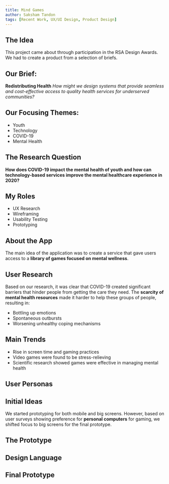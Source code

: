 ```yaml
---
title: Mind Games
author: Saksham Tandon
tags: [Recent Work, UX/UI Design, Product Design]
---
```

## The Idea

This project came about through participation in the RSA Design Awards. We had to create a product from a selection of briefs.

## Our Brief:
**Redistributing Health**
*How might we design systems that provide seamless and cost-effective access to quality health services for underserved communities?*

## Our Focusing Themes:
- Youth
- Technology
- COVID-19
- Mental Health

## The Research Question

**How does COVID-19 impact the mental health of youth and how can technology-based services improve the mental healthcare experience in 2020?**

## My Roles

- UX Research
- Wireframing
- Usability Testing
- Prototyping

## About the App

The main idea of the application was to create a service that gave users access to a **library of games focused on mental wellness**.

## User Research

Based on our research, it was clear that COVID-19 created significant barriers that hinder people from getting the care they need.
The **scarcity of mental health resources** made it harder to help these groups of people, resulting in:

- Bottling up emotions
- Spontaneous outbursts
- Worsening unhealthy coping mechanisms

## Main Trends

- Rise in screen time and gaming practices
- Video games were found to be stress-relieving
- Scientific research showed games were effective in managing mental health

## User Personas

<CardGrid className="xl:!grid-cols-2">
  <Card
    title="Johm Khan"
    icon="user"
    description="17 y/o student and avid gamer struggling with online schooling and maintaining focus during COVID-19."
  />

  <Card
    title="Allison Griffith"
    href="/personas/allison-griffith"
    icon="user"
    description="21 y/o university student managing stress, work-study balance, and limited gaming access during the pandemic."
  />
</CardGrid>

## Initial Ideas

<ImageViewer src="./path/to/initial-idea.png" alt="Initial Idea" width={800} height={400} />

We started prototyping for both mobile and big screens. However, based on user surveys showing preference for **personal computers** for gaming, we shifted focus to big screens for the final prototype.

## The Prototype

<ImageViewer src="./path/to/userflow.png" alt="Userflow" width={800} height={400} />

## Design Language

<ImageViewer src="./path/to/design-language.png" alt="Design Language" width={800} height={400} />

## Final Prototype

<ImageViewer src="./path/to/final-prototype.png" alt="Final Prototype" width={800} height={400} />
